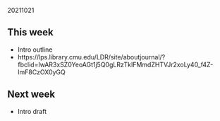 20211021  

## This week

- Intro outline
- https://lps.library.cmu.edu/LDR/site/aboutjournal/?fbclid=IwAR3xSZ0YeoAGt1j5Q0gLRzTkIFMmdZHTVJr2xoLy40_f4Z-lmF8CzOX0yGQ

## Next week

- Intro draft
